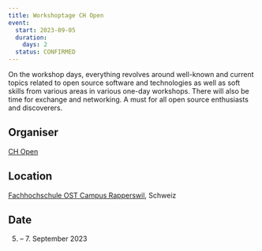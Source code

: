 ```yaml
---
title: Workshoptage CH Open
event:
  start: 2023-09-05
  duration:
    days: 2
  status: CONFIRMED
---
```


On the workshop days, everything revolves around well-known and current topics related to open source software and technologies as well as soft skills from various areas in various one-day workshops. There will also be time for exchange and networking. A must for all open source enthusiasts and discoverers.

## Organiser

[CH Open](https://www.ch-open.ch/)

## Location

[Fachhochschule OST Campus Rapperswil](https://www.ost.ch/de/die-ost/campus/campus-rapperswil-jona), Schweiz

## Date

5. – 7. September 2023
